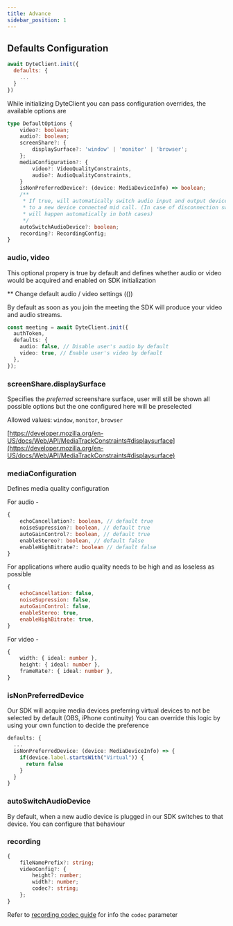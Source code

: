 ```yaml
---
title: Advance
sidebar_position: 1
---
```


## Defaults Configuration

```js
await DyteClient.init({
  defaults: {
    ...
  }
})
```

While initializing DyteClient you can pass configuration overrides, the available options are

```ts
type DefaultOptions {
	video?: boolean;
	audio?: boolean;
	screenShare?: {
		displaySurface?: 'window' | 'monitor' | 'browser';
	};
	mediaConfiguration?: {
		video?: VideoQualityConstraints,
		audio?: AudioQualityConstraints,
	}
	isNonPreferredDevice?: (device: MediaDeviceInfo) => boolean;
	/**
	 * If true, will automatically switch audio input and output device
	 * to a new device connected mid call. (In case of disconnection switch
	 * will happen automatically in both cases)
	 */
	autoSwitchAudioDevice?: boolean;
	recording?: RecordingConfig;
}
```

### audio, video

This optional propery is true by default and defines whether audio or video would be acquired and enabled on SDK initialization

** Change default audio / video settings (())

By default as soon as you join the meeting the SDK will produce your video and
audio streams.

```ts {5}
const meeting = await DyteClient.init({
  authToken,
  defaults: {
    audio: false, // Disable user's audio by default
    video: true, // Enable user's video by default
  },
});
```
### screenShare.displaySurface

Specifies the _preferred_ screenshare surface, user will still be shown all possible options but the one configured here will be preselected

Allowed values: `window`, `monitor`, `browser`

[https://developer.mozilla.org/en-US/docs/Web/API/MediaTrackConstraints#displaysurface](https://developer.mozilla.org/en-US/docs/Web/API/MediaTrackConstraints#displaysurface)

### mediaConfiguration

Defines media quality configuration

For audio -

```ts
{
	echoCancellation?: boolean, // default true
	noiseSupression?: boolean, // default true
	autoGainControl?: boolean, // default true
	enableStereo?: boolean, // default false
	enableHighBitrate?: boolean // default false
}
```

For applications where audio quality needs to be high and as loseless as possible

```js
{
	echoCancellation: false,
	noiseSupression: false,
	autoGainControl: false,
	enableStereo: true,
	enableHighBitrate: true,
}
```

For video -

```ts
{
	width: { ideal: number },
	height: { ideal: number },
	frameRate?: { ideal: number },
}
```

### isNonPreferredDevice

Our SDK will acquire media devices preferring virtual devices to not be selected by default (OBS, iPhone continuity)
You can override this logic by using your own function to decide the preference

```ts
defaults: {
  ...
  isNonPreferredDevice: (device: MediaDeviceInfo) => {
    if(device.label.startsWith("Virtual")) {
      return false
    }
  }
}
```

### autoSwitchAudioDevice

By default, when a new audio device is plugged in our SDK switches to that device. You can configure that behaviour

### recording

```ts
{
	fileNamePrefix?: string;
	videoConfig?: {
		height?: number;
		width?: number;
		codec?: string;
	};
}
```

Refer to [recording codec guide](/guides/capabilities/recording/configure-codecs#configure-codecs) for info the `codec` parameter

<head>
  <title>Web Core Advance</title>
</head>

